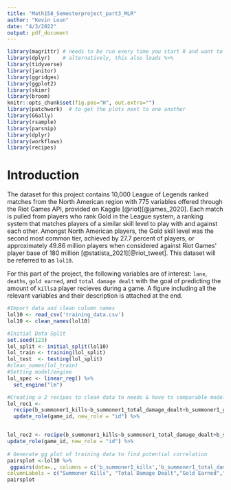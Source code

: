 ```yaml
---
title: "Math158_Semesterproject_part3_MLR"
author: "Kevin Loun"
date: "4/3/2022"
output: pdf_document
---
```


```r
library(magrittr) # needs to be run every time you start R and want to use %>%
library(dplyr)    # alternatively, this also loads %>%
library(tidyverse)
library(janitor)
library(ggridges)
library(ggplot2)
library(skimr)
library(broom)
knitr::opts_chunk$set(fig.pos="H", out.extra="")
library(patchwork)  # to get the plots next to one another
library(GGally)
library(rsample)
library(parsnip)
library(dplyr)
library(workflows)
library(recipes)
```

# Introduction
The dataset for this project contains 10,000 League of Legends ranked matches from the North American region with 775 variables offered through the Riot Games API, provided on Kaggle [@riot][@james_2020]. Each match is pulled from players who rank Gold in the League system, a ranking system that matches players of a similar skill level to play with and against each other. Amongst North American players, the Gold skill level was the second most common tier, achieved by 27.7 percent of players, or approximately 49.86 million players when considered against Riot Games' player base of 180 million [@statista_2021][@riot_tweet]. This dataset will be referred to as $\texttt{lol10}$.

For this part of the project, the following variables are of interest: `lane`, `deaths`, `gold earned`, and `total damage dealt` with the goal of predicting the amount of `kills`a player recieves during a game. A figure including all the relevant variables and their description is attached at the end.

```r
#Import data and clean column names
lol10 <- read_csv('training_data.csv')
lol10 <- clean_names(lol10)
```

```r
#Initial Data Split
set.seed(123)
lol_split <- initial_split(lol10)
lol_train <- training(lol_split)
lol_test  <- testing(lol_split)
#clean_names(lol_train)
#Setting model/engine
lol_spec <- linear_reg() %>%
  set_engine("lm")

#Creating a 2 recipes to clean data to needs & have to comparable models
lol_rec1 <- 
  recipe(b_summoner1_kills~b_summoner1_total_damage_dealt+b_summoner1_gold_earned+b_summoner1_deaths+b_summoner1_lane,data=lol_train)%>%
  update_role(game_id, new_role = "id") %>%


lol_rec2 <- recipe(b_summoner1_kills~b_summoner1_total_damage_dealt+b_summoner1_gold_earned+b_summoner1_deaths+b_summoner1_lane,data=lol_train)%>%
update_role(game_id, new_role = "id") %>%
  
# Generate gg plot of training data to find potential correlation
pairsplot <-lol10 %>%
 ggpairs(data=., columns = c('b_summoner1_kills','b_summoner1_total_damage_dealt','b_summoner1_gold_earned','b_summoner1_deaths','b_summoner1_lane'),
columnLabels = c("Summoner Kills", "Total Damage Dealt","Gold Earned","Summoner Deaths","Summoner Lane"))
pairsplot
```